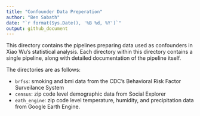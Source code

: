 ```yaml
---
title: "Confounder Data Preperation"
author: "Ben Sabath"
date: "`r format(Sys.Date(), '%B %d, %Y')`"
output: github_document
---
```


This directory contains the pipelines preparing data used as confounders in Xiao Wu's statistical analysis.
Each directory within this directory contains a single pipeline, along with detailed documentation of the pipeline itself.

The directories are as follows:

- `brfss`: smoking and bmi data from the CDC's Behavioral Risk Factor Surveilance System
- `census`: zip code level demographic data from Social Explorer
- `eath_engine`: zip code level temperature, humidity, and precipitation data from Google Earth Engine.